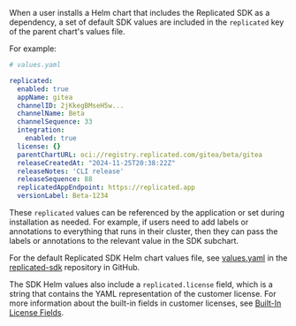 When a user installs a Helm chart that includes the Replicated SDK as a dependency, a set of default SDK values are included in the `replicated` key of the parent chart's values file.

For example:

```yaml
# values.yaml 

replicated:
  enabled: true
  appName: gitea
  channelID: 2jKkegBMseH5w...
  channelName: Beta
  channelSequence: 33
  integration:
    enabled: true
  license: {}
  parentChartURL: oci://registry.replicated.com/gitea/beta/gitea
  releaseCreatedAt: "2024-11-25T20:38:22Z"
  releaseNotes: 'CLI release'
  releaseSequence: 88
  replicatedAppEndpoint: https://replicated.app
  versionLabel: Beta-1234
```

These `replicated` values can be referenced by the application or set during installation as needed. For example, if users need to add labels or annotations to everything that runs in their cluster, then they can pass the labels or annotations to the relevant value in the SDK subchart.

For the default Replicated SDK Helm chart values file, see [values.yaml](https://github.com/replicatedhq/replicated-sdk/blob/main/chart/values.yaml) in the [replicated-sdk](https://github.com/replicatedhq/replicated-sdk) repository in GitHub.

The SDK Helm values also include a `replicated.license` field, which is a string that contains the YAML representation of the customer license. For more information about the built-in fields in customer licenses, see [Built-In License Fields](licenses-using-builtin-fields).

